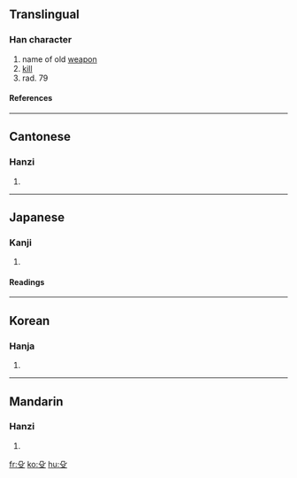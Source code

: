 ==Translingual==
===Han character===
{{Han char|rn=79|rad=殳|as=00|sn=4|four=7740<sub>7</sub>|canj=竹弓水 (HNE), X竹弓水 (XHNE)}}
# name of old [[weapon]]
# [[kill]]
# rad. 79
====References====
{{Han ref|kx=0584.170|dkj=16613|dj=0977.050|hdz=32155.010|uh=6BB3|ud=27571|bh=C95F|bd=51551}}

----
==Cantonese==
===Hanzi===
{{yue-hanzi|jyut=|y=syu4}}
# {{defn|Cantonese}}

----
==Japanese==
===Kanji===
{{ja-kanji|grade=|rs=殳00}}
# {{defn|Japanese}} 
====Readings====
{{ja-readings|on=[[しゅ]] (shu)|kun=[[ほこ]] (hoko)}}

----
==Korean==
===Hanja===
{{ko-hanja|hangeul=쉬|eumhun=|rv=swi|mr=swi|y=swi}}
# {{defn|Korean}}

----
==Mandarin==
===Hanzi===
{{cmn-hanzi|pin=[[shū]] (shu1)|wg=shu<sup>1</sup>}}
# {{defn|Mandarin}}

[[fr:殳]]
[[ko:殳]]
[[hu:殳]]